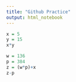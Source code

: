 ```yaml
---
title: "Github Practice"
output: html_notebook
---
```


```r
x = 5
y = 15
x*y
```
```r
w = 136
p = 384
z = (w*p)+x
z-p
```
